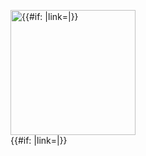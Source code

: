 <onlyinclude><div class="glam-logo {{{classes|}}}" title="{{{title|}}}">[[File:{{{image}}}|200px|{{#if: {{{link|}}}|link={{{link}}}|}}]]</div></onlyinclude>